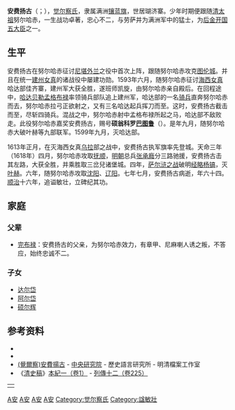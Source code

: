 {{Hatnote|这是[[满族人名|满族人名]]，只称名而不与姓氏连用，其姓氏为[[觉尔察氏|觉尔察]]。}}
'''安费扬古'''（{{lang-mnc|ᠠᠨᡶᡳᠶᠠᠩᡤᡡ|v=Anfiyanggū|a=Anfiyanggv}}；{{bd|1559年||1622年||catIdx=安费扬古}}），[[觉尔察氏|觉尔察氏]]，隶属满洲[[镶蓝旗|镶蓝旗]]，世居瑚济寨。少年时期便跟随[[清太祖|清太祖]]努尔哈赤，一生战功卓著，忠心不二，与劳萨并为满洲军中的猛士，为[[后金开国五大臣|后金开国五大臣]]之一。

== 生平 ==
安费扬古在努尔哈赤征讨[[尼堪外兰|尼堪外兰]]之役中首次上阵，跟随努尔哈赤攻克[[图伦城|图伦城]]。并且在统一[[建州女真|建州女真]]的诸战役中屡建功勋。1593年六月，随努尔哈赤征讨[[海西女真|海西女真]]哈达部佳齐寨，建州军大获全胜，遂班师凯旋，由努尔哈赤亲自殿后。在回程途中，[[哈达|哈达]][[贝勒|贝勒]][[孟格布禄|孟格布禄]]率领骑兵部队追上建州军，哈达部的一名[[骑兵|骑兵]]直奔努尔哈赤而去，努尔哈赤拉弓正欲射之，又有三名哈达起兵挥刀而至。这时，安费扬古截击而至，尽斩四骑兵。混战之中，努尔哈赤射中孟格布禄所起之马，哈达部不敌败走。此役努尔哈赤嘉奖安费扬古，赐号'''硕翁科罗[[巴图鲁|巴图鲁]]'''（{{lang-mnc|ᡧᠣᠩᡴᠣᡵᠣ ᡳ <br>ᠪᠠᡨᡠᡵᡠ|v=šongkoro i baturu}}）。是年九月，随努尔哈赤大破叶赫等九部联军。1599年九月，灭哈达部。

1613年正月，在灭海西女真[[乌拉|乌拉]]部之战中，安费扬古执军旗率先登城。天命三年（1618年）四月，努尔哈赤攻取[[抚顺|抚顺]]，[[明朝|明朝]]总兵[[张承廕|张承廕]]分三路驰援，安费扬古击其左路，大获全胜，并乘胜取三岔兒诸堡城。四年，[[萨尔浒之战|萨尔浒之战]]破明[[经略|经略]][[杨镐|杨镐]]，灭[[叶赫|叶赫]]。六年，随努尔哈赤攻取[[沈阳|沈阳]]、[[辽阳|辽阳]]。七年七月，安费扬古病逝，年六十四。[[顺治|顺治]]十六年，追谥敏壮，立碑纪其功。

== 家庭 ==
=== 父辈 ===
* [[完布禄|完布禄]]：安费扬古的父亲，为努尔哈赤效力，有章甲、尼麻喇人诱之叛，不答应，始终忠诚不二。

=== 子女 ===
*[[达尔岱|达尔岱]]
*[[阿尔岱|阿尔岱]]
*[[硕尔辉|硕尔辉]]

== 参考资料 ==
*{{Cite web |url= http://www.guoxue.com/shibu/24shi/qingshigao/qsg_001.htm |title= 清史稿本纪一 |author= [[赵尔巽|赵尔巽]]等 |access-date= 2010-09-04 |archive-date= 2011-05-09 |archive-url= https://web.archive.org/web/20110509213527/http://www.guoxue.com/shibu/24shi/qingshigao/qsg_001.htm |dead-url= no }}
*{{Cite web |url= http://www.guoxue.com/shibu/24shi/qingshigao/qsg_225.htm |title= 清史稿列传十二 |author= [[赵尔巽|赵尔巽]]等 |access-date= 2010-09-04 |archive-date= 2020-02-10 |archive-url= https://web.archive.org/web/20200210090945/http://www.guoxue.com/shibu/24shi/qingshigao/qsg_225.htm |dead-url= no }}
* [http://archive.ihp.sinica.edu.tw/ttscgi/ttsquery?0:0:mctauac:TM%3D%A6w%B6O%B4%AD%A5j  (覺爾察)安費揚古] {{Wayback|url=http://archive.ihp.sinica.edu.tw/ttscgi/ttsquery?0:0:mctauac:TM%3D%A6w%B6O%B4%AD%A5j |date=20190802190911 }} - [[中央研究院|中央研究院]] - 歷史語言研究所 - 明清檔案工作室
* 《[[清史稿|清史稿]]》[[:s:清史稿/卷1|本紀一（卷1）]] - [[:s:清史稿/卷225|列傳十二（卷225）]]

{| style="margin:0 auto;" align=center width=95% class="toccolours"
|rowspan=15|
|-
|align=center style="background:#ccccff" width=95% | '''[[后金开国五大臣|后金开国五大臣]]''' 
|-
|align="center" colspan=2| [[额亦都|额亦都]] [[费英东|费英东]] [[何和礼|何和礼]] '''安费扬古''' [[扈尔汉|扈尔汉]]
|}

[[Category:明朝女真人|A安]]
[[Category:后金军事人物|A安]]
[[Category:硕翁科罗巴图鲁|A安]]
[[Category:鑲藍旗滿洲人|A安]]
[[Category:觉尔察氏|Category:觉尔察氏]]
[[Category:諡敏壯|Category:諡敏壯]]